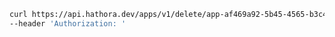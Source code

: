 ```bash Example Request
curl https://api.hathora.dev/apps/v1/delete/app-af469a92-5b45-4565-b3c4-b79878de67d2 \
--header 'Authorization: '
```
